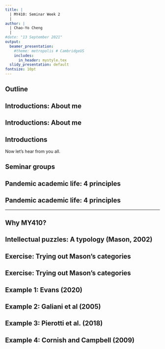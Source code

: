 ```yaml
---
title: |
  | MY410: Seminar Week 2
  |
author: |
  | Chao-Yo Cheng
  |
#date: "13 September 2021"
output:
  beamer_presentation:
    #theme: metropolis # CambridgeUS
    includes:
      in_header: mystyle.tex
  slidy_presentation: default
fontsize: 10pt
---
```


## Outline

\begin{itemize}
  \item Introductions.
  \item Practicalities and ''ground rules.''
  \begin{itemize}
    \item Principles for academic life during the pandemic.
    \item Why MY410?
  \end{itemize}
  \item Exercise: Intellectual puzzles.
\end{itemize}

## Introductions: About me

\begin{itemize}
  \item Education and professional experiences
  \begin{itemize}
    \item Undergraduate studies in Taiwan (2003-2008), Hong Kong (2005-2006) and Galway (2007).
    \item MA and PhD in political science from New York and Los Angeles (2011 and 2019). 
    \item Postdoctoral researcher in political science and computational social science, Tsinghua (2019-2020).
    \item Fellow in international development and methodology, LSE (2020-present).
  \end{itemize}
  \item Research interests: Political economy of development and institutions in multi-ethnic societies.
  \item Research methods: Computational, qualitative, and quantitative.
\end{itemize}

## Introductions: About me

\begin{itemize}
  \item Energy poverty in rural India -- a large-scale household survey across six states (\textit{Nature Energy}, 2016).
  \item Election of criminal politicians and socioeconomic development in rural India (\textit{Studies in Comparative International Development}, 2019).
  \item Political representation and inequality in electricity supply in rural India (\textit{Journal of Public Policy}, 2021).
  \item Ethnic local autonomy and nation-state building in post-1949 China (book manuscript).
  \item Empowerment of ethnic minorities/indigenous groups and environmental conservation in China, Malaysia, and Indonesia (work in progress).
  \item Local politics of judicial reform and environmental governance in China: Evidence from court transcripts (work in progress).
\end{itemize}

## Introductions

Now let's hear from you all.

## Seminar groups

\begin{itemize}
  \item Our seminars are all at capacity – given student numbers, changing enrollments will be extremely hard.
  \vspace{0.2cm}
  \item If you have to move to another group temporarily (e.g., doctor’s appointment, need to self-isolate), please \textbf{email your seminar teacher and the teacher of the group you wish to attend}.
  \vspace{0.2cm}
  \item Attendance is compulsory. We take registers at each seminar. \textbf{If you have to temporarily move seminar, let your teachers know, and you’ll be marked present}.
\end{itemize}

## Pandemic academic life: 4 principles

\begin{itemize}
  \item \textbf{Active learning}. Keep in mind that our pedagogy is founded on \textit{interactive} learning.
  \begin{small}
  \begin{itemize}
    \item Come to seminars, having: (1) Watched the lecture videos; (2) participated in the lecture discussions; (3) completed the readings or other preparation for the week.
    \item In class, be ready to: (1) Discuss with your peers and (2) feed back to the plenary. 
  \end{itemize}
  \end{small}
  \item \textbf{Stability with flexibility}. We aim for stability, but acknowledge the need for flexibility.
\end{itemize}

## Pandemic academic life: 4 principles

\begin{itemize}
  \item \textbf{Good communication}. We want to make this \textit{fantastic}: Please be your own best advocate and give us feedback and constructive suggestions!
  \begin{small}
  \begin{itemize}
    \item Course forum: questions? Others will have them too. Put them on the forum.
    \item Office hours: Book on Student Hub (Tuesdays 12pm-2pm) -- we want to meet you!
  \end{itemize}
  \end{small}
  \item \textbf{Safety}. We all want to keep you safe during your class but need to work collaboratively with you to make that happen!
\end{itemize}

---

\begin{figure}
\centering
\includegraphics[scale=0.42]{Figs/covid}
\end{figure}
\begin{center}
\url{https://info.lse.ac.uk/coronavirus-response}
\end{center}

## Why MY410?

\begin{itemize}
  \item Why do you need MY410?
  \item What does MY410 do (and doesn't do)?
  \item What would you like to get out of MY410?
\end{itemize}

## Intellectual puzzles: A typology (Mason, 2002)

\begin{itemize}
  \item Developmental puzzle.
  \item Mechanical puzzles.
  \item Comparative puzzles.
  \item Causal/predictive puzzles.
\end{itemize}

## Exercise: Trying out Mason's categories

\begin{itemize}
  \item Read the abstracts.
  \item State the puzzle addressed by each one and \textbf{explain your choice in your own words}.
  \item Classify each article into one (or more) of Mason's categories.
\end{itemize}

## Exercise: Trying out Mason's categories

\begin{figure}
\centering
\includegraphics[scale=0.35]{Figs/mason}
\end{figure}
\begin{center}
\begin{scriptsize}
Mason, J. 2002. \textit{Qualitative researching} (2nd). London: Sage, p.18.
\end{scriptsize}
\end{center}

## Example 1: Evans (2020)

\begin{figure}
\centering
\includegraphics[scale=0.4]{Figs/ex1}
\end{figure}

## Example 2: Galiani et al (2005)

\begin{figure}
\centering
\includegraphics[scale=0.4]{Figs/ex2}
\end{figure}

## Example 3: Pierotti et al. (2018)

\begin{figure}
\centering
\includegraphics[scale=0.4]{Figs/ex3}
\end{figure}

## Example 4: Cornish and Campbell (2009)

\begin{figure}
\centering
\includegraphics[scale=0.4]{Figs/ex4}
\end{figure}
